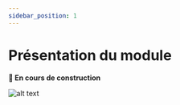 ```yaml
---
sidebar_position: 1
---
```



# Présentation du module

**🚧 En cours de construction**

![alt text]("/../../../static/img/illustration/Bricklayer-bro.svg)
